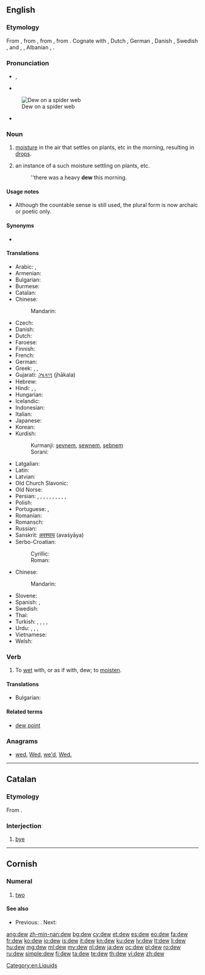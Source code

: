 ==English==
{{wikipedia}}

===Etymology===
From {{etyl|enm}}, from {{etyl|ang}} {{term|deaw|dēaw|dew|lang=ang|sc=Latinx}}, from {{proto|Germanic|dawwaz||dawwan|dew, moisture|lang=en}}, from {{proto|Indo-European|dʰeu-|to run, flow|lang=en}}. Cognate with {{etyl|frr|-}} {{term|dauw||dew|lang=frr}}, Dutch {{term|dauw||dew|lang=nl}}, German {{term|Tau||dew|lang=de}}, Danish {{term|dug||dew|lang=da}}, Swedish {{term|dagg||dew|lang=sv}}, {{etyl|is|-}} {{term|dögg||dew|lang=is}} and {{etyl|fo|-}} {{term|døgg||dew|lang=fo}}, {{etyl|grc|-}} {{term|θέω||tr=théō|run|pos=verb|lang=grc}}, Albanian {{term||dejë|spot where the snow thaws|lang=la}}, {{etyl|sa|-}} {{term|||tr=dhā́vati|he runs, flows, moves|lang=sa}}.

===Pronunciation===
* {{IPA|/djuː/}}, {{IPA|/dʒuː/}}
* {{audio|en-us-dew.ogg|Audio (US)}}
[[Image:Dew on spider web Luc Viatour.jpg|thumb|right|Dew on a spider web]]
* {{homophones|due|do|doo}} {{qualifier|US, some dialects}}

===Noun===
{{en-noun|s|-}}

# {{uncountable}} [[moisture]] in the air that settles on plants, etc in the morning, resulting in [[drop]]s.
# {{countable|but see usage notes}} an instance of a such moisture settling on plants, etc.
#: ''there was a heavy '''dew''' this morning.

====Usage notes====
* Although the countable sense is still used, the plural form is now archaic or poetic only.

====Synonyms====
* {{sense|moisture settling on plants}} {{l|en|rore}} {{qualifier|obsolete}}

====Translations====
{{trans-top|moisture in the air that settles on plants, etc}}
* Arabic: {{t|ar|طل|tr=tall}}, {{t|ar|سقيط|tr=saqīt}}
* Armenian: {{t-|hy|ցող|tr=c’oġ}}
* Bulgarian: {{t+|bg|роса|f}}
* Burmese: {{t|my|ဆီးနှင်း|tr=hci:hnang:|sc=Mymr}}
* Catalan: {{t|ca|rosada|f}}
* Chinese:
*: Mandarin: {{t|zh|露水|tr=lùshuǐ|sc=Hani}}
* Czech: {{t+|cs|rosa|f}}
* Danish: {{t+|da|dug|c}}
* Dutch: {{t+|nl|dauw|m}}
* Faroese: {{t|fo|døgg|f}}
* Finnish: {{t+|fi|kaste}}
* French: {{t+|fr|rosée|f}}
* German: {{t+|de|Tau|m}}
* Greek: {{t+|el|πάχνη|f|tr=páchni}}, {{t|el|δροσιά|f|tr=drosiá}}, {{t|el|δρόσος|f|tr=drósos}}
* Gujarati: [[ઝાકળ]] (jhākala) {{f}}
* Hebrew: {{t|he|טל|tr=t'al|m}}
* Hindi: {{t|hi|ओस|f|tr=os}}, {{t|hi|शबनम|f|tr=šabnam}}, {{t|hi|नम|f|tr=nam}}
* Hungarian: {{t+|hu|harmat}}
* Icelandic: {{t+|is|dögg|f}}
* Indonesian: {{t|id|embun}}
* Italian: {{t-|it|rugiada}}
* Japanese: {{t|ja|露|tr=tsuyu}}
* Korean: {{t|ko|이슬|tr=iseul|sc=Kore}}
* Kurdish:
*: Kurmanji: [[şevnem]], [[şewnem]], [[şebnem]]
*: Sorani: {{t|ku|شه‌ونم|tr=|sc=ku-Arab}}
{{trans-mid}}
* Latgalian: {{tø|ltg|rosa}}
* Latin: {{t+|la|ros}}
* Latvian: {{t|lv|rasa|f}}
* Old Church Slavonic: {{tø|cu|роса|f|tr=rosa|sc=Cyrs}}
* Old Norse: {{tø|non|dǫgg|f}}
* Persian: {{t|fa|ژاله|tr=žāle}}, {{t|fa|شبنم|tr=šabnam}}, {{t|fa|نم|tr=nam}}, {{t|fa|سقیط|tr=saqit}}, {{t|fa|افشک|tr=afšak}}, {{t|fa|افشنگ|tr=afšang}}, {{t|fa|ارکاک|tr=erkāk}}, {{t|fa|بژم|tr=bažm}}, {{t|fa|پسگک|tr=pasagak}}, {{t|fa|پشتک|tr=paštak}}, {{t|fa|شهنگانه|tr=šahangāne}}
* Polish: {{t+|pl|rosa|f}}
* Portuguese: {{t|pt|orvalho|m}}, {{t|pt|riço|m}}
* Romanian: {{t-|ro|rouă}}
* Romansch: {{t|rm|rugada|f}}
* Russian: {{t+|ru|роса|f|tr=rosá}}
* Sanskrit: [[अवश्याय]] (avaśyāya)
* Serbo-Croatian:
*: Cyrillic: {{t-|sh|роса|f|alt=ро̀са}}
*: Roman: {{t-|sh|rosa|f|alt=ròsa}}
* Chinese:
*: Mandarin: {{t|zh|露水(lùshuǐ)}}
* Slovene: {{t+|sl|rosa|f}}
* Spanish: {{t+|es|rocío}}, {{t+|es|sereno|m}}
* Swedish: {{t+|sv|dagg|c}}
* Thai: {{t|th|น้ำค้าง|tr=nam khaang|sc=Thai}}
* Turkish: {{t+|tr|şebnem}}, {{t+|tr|çiy}}, {{t+|tr|çiğ}}, {{t+|tr|kırağı}}, {{t+|tr|jale}}
* Urdu: {{t|ur|اوس|f|tr=os}}, {{t|ur|شبنم|f|tr=šabnam}}, {{t|ur|نم|f|tr=nam}}, {{t|ur|ژالہ|m|tr=žāla}}
* Vietnamese: {{t|vi|sương}}
* Welsh: {{t|cy|gwlith}}
{{trans-bottom}}

===Verb===
{{en-verb}}

# To [[wet]] with, or as if with, dew; to [[moisten]].

====Translations====
{{trans-top|moisten}}
* Bulgarian: {{t|bg|оросявам}}
{{trans-mid}}
{{trans-bottom}}

====Related terms====
* [[dew point]]

===Anagrams===
* [[wed#English|wed]], [[Wed#English|Wed]], [[we'd#English|we'd]], [[Wed.#English|Wed.]]

[[Category:en:Liquids]]

----

==Catalan==

===Etymology===
From {{term|adéu|lang=ca}}.

===Interjection===
{{head|ca|interjection}}

# {{Internet slang|lang=ca}} [[bye]]

----

==Cornish==

===Numeral===
{{head|kw|numeral}}

# {{cardinal|lang=kw}} [[two]]

====See also====
* {{sense|cardinal number}} Previous: {{l|kw|onan}}. Next: {{l|kw|tri}}

[[ang:dew]]
[[zh-min-nan:dew]]
[[bg:dew]]
[[cy:dew]]
[[et:dew]]
[[es:dew]]
[[eo:dew]]
[[fa:dew]]
[[fr:dew]]
[[ko:dew]]
[[io:dew]]
[[is:dew]]
[[it:dew]]
[[kn:dew]]
[[ku:dew]]
[[lv:dew]]
[[lt:dew]]
[[li:dew]]
[[hu:dew]]
[[mg:dew]]
[[ml:dew]]
[[my:dew]]
[[nl:dew]]
[[ja:dew]]
[[oc:dew]]
[[pl:dew]]
[[ro:dew]]
[[ru:dew]]
[[simple:dew]]
[[fi:dew]]
[[ta:dew]]
[[te:dew]]
[[th:dew]]
[[vi:dew]]
[[zh:dew]]